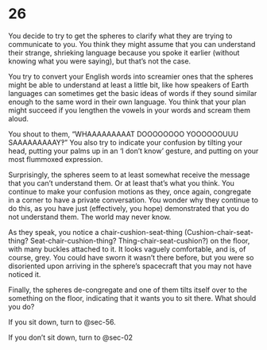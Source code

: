# 26 {#sec-26}

You decide to try to get the spheres to clarify what they are trying to communicate to you. You think they might assume that you can understand their strange, shrieking language because you spoke it earlier (without knowing what you were saying), but that’s not the case. 

You try to convert your English words into screamier ones that the spheres might be able to understand at least a little bit, like how speakers of Earth languages can sometimes get the basic ideas of words if they sound similar enough to the same word in their own language. You think that your plan might succeed if you lengthen the vowels in your words and scream them aloud.

You shout to them, “WHAAAAAAAAAT DOOOOOOOO YOOOOOOUUU SAAAAAAAAAY‽” You also try to indicate your confusion by tilting your head, putting your palms up in an ‘I don’t know’ gesture, and putting on your most flummoxed expression. 

Surprisingly, the spheres seem to at least somewhat receive the message that you can’t understand them. Or at least that’s what you think. You continue to make your confusion motions as they, once again, congregate in a corner to have a private conversation. You wonder why they continue to do this, as you have just (effectively, you hope) demonstrated that you do not understand them. The world may never know.

As they speak, you notice a chair-cushion-seat-thing (Cushion-chair-seat-thing? Seat-chair-cushion-thing? Thing-chair-seat-cushion?) on the floor, with many buckles attached to it. It looks vaguely comfortable, and is, of course, grey. You could have sworn it wasn’t there before, but you were so disoriented upon arriving in the sphere’s spacecraft that you may not have noticed it. 

Finally, the spheres de-congregate and one of them tilts itself over to the something on the floor, indicating that it wants you to sit there. What should you do?

If you sit down, turn to @sec-56.

If you don’t sit down, turn to @sec-02

